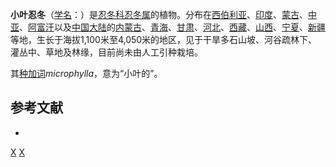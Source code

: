 {{Speciesbox 
| genus = Lonicera
| species = microphylla
| authority = Willd. ex Roem. et Schult., 1819
}}

'''小叶忍冬'''（[[学名|学名]]：{{lang|la|''Lonicera microphylla''}}）是[[忍冬科|忍冬科]][[忍冬属|忍冬属]]的植物。分布在[[西伯利亚|西伯利亚]]、[[印度|印度]]、[[蒙古|蒙古]]、[[中亚|中亚]]、[[阿富汗|阿富汗]]以及[[中国大陆|中国大陆]]的[[内蒙古|内蒙古]]、[[青海|青海]]、[[甘肃|甘肃]]、[[河北|河北]]、[[西藏|西藏]]、[[山西|山西]]、[[宁夏|宁夏]]、[[新疆|新疆]]等地，生长于海拔1,100米至4,050米的地区，见于干旱多石山坡、河谷疏林下、灌丛中、草地及林缘，目前尚未由人工引种栽培。

其[[种加词|种加词]]''microphylla''，意为“小叶的”。

== 参考文献 ==
<div class="references-small">
* {{cite web| url =http://www.bioinfo.cn/db05/KmzwSpecies.php?action=view&id=3514| title =小叶忍冬| work =《中国高等植物数据库全库》| publisher =中国科学院微生物研究所| author =昆明植物研究所| accessdate =2009-02-24}}{{dead link|date=2017年12月 |bot=InternetArchiveBot |fix-attempted=yes }}
</div>
{{Taxonbar|from=Q10958138}}

[[Category:忍冬属|X]]
[[Category:1819年描述的植物|X]]